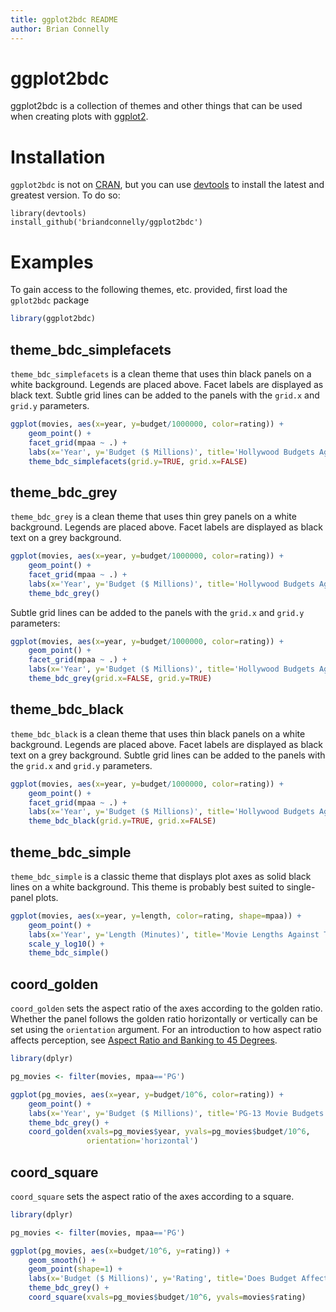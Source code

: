 ```yaml
---
title: ggplot2bdc README
author: Brian Connelly
---
```


# ggplot2bdc

ggplot2bdc is a collection of themes and other things that can be used when
creating plots with [ggplot2](http://ggplot2.org/).

# Installation

`ggplot2bdc` is not on [CRAN](http://cran.r-project.org/), but you can use
[devtools](http://cran.r-project.org/web/packages/devtools/index.html) to
install the latest and greatest version. To do so:

    library(devtools)
    install_github('briandconnelly/ggplot2bdc')


# Examples

To gain access to the following themes, etc. provided, first load the
`gplot2bdc` package

```r
library(ggplot2bdc)
```

## theme_bdc_simplefacets

`theme_bdc_simplefacets` is a clean theme that uses thin black panels on a white
background. Legends are placed above. Facet labels are displayed as black text.
Subtle grid lines can be added to the panels with the `grid.x` and `grid.y`
parameters.

```r
ggplot(movies, aes(x=year, y=budget/1000000, color=rating)) +
    geom_point() +
    facet_grid(mpaa ~ .) +
    labs(x='Year', y='Budget ($ Millions)', title='Hollywood Budgets Against Time') +
    theme_bdc_simplefacets(grid.y=TRUE, grid.x=FALSE)
```


## theme_bdc_grey

`theme_bdc_grey` is a clean theme that uses thin grey panels on a white
background. Legends are placed above. Facet labels are displayed as black text
on a grey background.

```r
ggplot(movies, aes(x=year, y=budget/1000000, color=rating)) +
    geom_point() +
    facet_grid(mpaa ~ .) +
    labs(x='Year', y='Budget ($ Millions)', title='Hollywood Budgets Against Time') +
    theme_bdc_grey()
```

Subtle grid lines can be added to the panels with the `grid.x` and `grid.y`
parameters:

```r
ggplot(movies, aes(x=year, y=budget/1000000, color=rating)) +
    geom_point() +
    facet_grid(mpaa ~ .) +
    labs(x='Year', y='Budget ($ Millions)', title='Hollywood Budgets Against Time') +
    theme_bdc_grey(grid.x=FALSE, grid.y=TRUE)
```

## theme_bdc_black

`theme_bdc_black` is a clean theme that uses thin black panels on a white
background. Legends are placed above. Facet labels are displayed as black text
on a grey background. Subtle grid lines can be added to the panels with the
`grid.x` and `grid.y` parameters.

```r
ggplot(movies, aes(x=year, y=budget/1000000, color=rating)) +
    geom_point() +
    facet_grid(mpaa ~ .) +
    labs(x='Year', y='Budget ($ Millions)', title='Hollywood Budgets Against Time') +
    theme_bdc_black(grid.y=TRUE, grid.x=FALSE)
```


## theme_bdc_simple

`theme_bdc_simple` is a classic theme that displays plot axes as solid black
lines on a white background. This theme is probably best suited to single-panel
plots.

```r
ggplot(movies, aes(x=year, y=length, color=rating, shape=mpaa)) +
    geom_point() +
    labs(x='Year', y='Length (Minutes)', title='Movie Lengths Against Time') +
    scale_y_log10() +
    theme_bdc_simple()
```

## coord_golden

`coord_golden` sets the aspect ratio of the axes according to the golden ratio.
Whether the panel follows the golden ratio horizontally or vertically can be set
using the `orientation` argument. For an introduction to how aspect ratio
affects perception, see
[Aspect Ratio and Banking to 45 Degrees](http://eagereyes.org/basics/banking-45-degrees).

```r
library(dplyr)

pg_movies <- filter(movies, mpaa=='PG')

ggplot(pg_movies, aes(x=year, y=budget/10^6, color=rating)) +
    geom_point() +
    labs(x='Year', y='Budget ($ Millions)', title='PG-13 Movie Budgets') +
    theme_bdc_grey() +
    coord_golden(xvals=pg_movies$year, yvals=pg_movies$budget/10^6,
                 orientation='horizontal')
```

## coord_square

`coord_square` sets the aspect ratio of the axes according to a square.

```r
library(dplyr)

pg_movies <- filter(movies, mpaa=='PG')

ggplot(pg_movies, aes(x=budget/10^6, y=rating)) +
    geom_smooth() +
    geom_point(shape=1) +
    labs(x='Budget ($ Millions)', y='Rating', title='Does Budget Affect Movie Ratings?') +
    theme_bdc_grey() +
    coord_square(xvals=pg_movies$budget/10^6, yvals=movies$rating)
```
